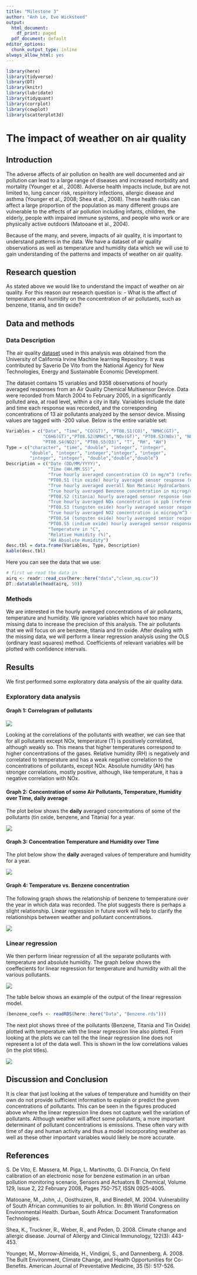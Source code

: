 ```yaml
---
title: "Milestone 3"
author: "Anh Le, Eve Wicksteed"
output:
  html_document:
    df_print: paged
  pdf_document: default
editor_options:
  chunk_output_type: inline
always_allow_html: yes
---
```


```r
library(here)
library(tidyverse)
library(DT)
library(knitr)
library(lubridate) 
library(tidyquant)
library(corrplot)
library(cowplot)
library(scatterplot3d)
```


# The impact of weather on air quality

## Introduction

The adverse affects of air pollution on health are well documented and air pollution can lead to a large range of diseases and increased morbidity and mortality (Younger et al., 2008). Adverse health impacts include, but are not limited to, lung cancer risk, respiritory infections, allergic disease and asthma (Younger et al., 2008; Shea et al., 2008). These health risks can affect a large proportion of the population as many different groups are vulnerable to the effects of air pollution including infants, children, the elderly, people with impaired immune systems, and people who work or are physically active outdoors (Matooane et al., 2004).

Because of the many, and severe, impacts of air quality, it is important to understand patterns in the data. We have a dataset of air quality observations as well as temperature and humidity data which we will use to gain understanding of the patterns and impacts of weather on air quality. 

## Research question

As stated above we would like to understand the impact of weather on air quality. For this reason our research question is:
- What is the affect of temperature and humidity on the concentration of air pollutants, such as benzene, titania, and tin oxide?

## Data and methods


### Data Description

The air quality [dataset](https://archive.ics.uci.edu/ml/datasets/Air+Quality) used in this analysis was obtained from the University of California Irvine Machine learning Repository. It was contributed by Saverio De Vito from the National Agency for New Technologies, Energy and Sustainable Economic Development. 

The dataset contains 15 variables and 9358 observations of hourly averaged responses from an Air Quality Chemical Multisensor Device. Data were recorded from March 2004 to February 2005, in a significantly polluted area, at road level, within a city in Italy. Variables include the date and time each response was recorded, and the corresponding concentrations of 13 air pollutants analyzed by the sensor device. Missing values are tagged with -200 value. Below is the entire variable set: 

```r
Variables = c("Date", "Time", "CO(GT)", "PT08.S1(CO)", "NMHC(GT)", 
              "C6H6(GT)","PT08.S2(NMHC)","NOx(GT)", "PT08.S3(NOx)", "NO2(GT)",
              "PT08.S4(NO2)", "PT08.S5(O3)", "T", "RH", "AH")
Type = c("character", "time", "double", "integer", "integer",
         "double", "integer", "integer","integer", "integer",
         "integer", "integer", "double","double","double")
Description = c("Date (DD/MM/YYYY)",
                "Time (HH.MM.SS)",
                "True hourly averaged concentration CO in mg/m^3 (reference analyzer)",
                "PT08.S1 (tin oxide) hourly averaged sensor response (nominally CO targeted)",
                "True hourly averaged overall Non Metanic HydroCarbons concentration in microg/m^3 (reference analyzer)",
                "True hourly averaged Benzene concentration in microg/m^3 (reference analyzer)",
                "PT08.S2 (titania) hourly averaged sensor response (nominally NMHC targeted)",
                "True hourly averaged NOx concentration in ppb (reference analyzer)",
                "PT08.S3 (tungsten oxide) hourly averaged sensor response (nominally NOx targeted)",
                "True hourly averaged NO2 concentration in microg/m^3 (reference analyzer)",
                "PT08.S4 (tungsten oxide) hourly averaged sensor response (nominally NO2 targeted)",
                "PT08.S5 (indium oxide) hourly averaged sensor response (nominally O3 targeted)",
                "Temperature in °C",
                "Relative Humidity (%)",
                "AH Absolute Humidity")
desc.tbl = data.frame(Variables, Type, Description)
kable(desc.tbl)
```


Here you can see the data that we use:

```r
# first we read the data in
airq <- readr::read_csv(here::here("data","clean_aq.csv"))
DT::datatable(head(airq, 50))
```


### Methods

We are interested in the hourly averaged concentrations of air pollutants, temperature and humidity. We ignore variables which have too many missing data to increase the precision of this analysis. The air pollutants that we will focus on are benzene, titania and tin oxide. After dealing with the missing data, we will perform a linear regression analysis using the OLS (ordinary least squares) method. Coefficients of relevant variables will be plotted with confidence intervals.



## Results

We first performed some exploratory data analysis of the air quality data. 


### Exploratory data analysis


#### Graph 1: Correlogram of pollutants

![](../Images/correlation.png)


Looking at the correlations of the pollutants with weather, we can see that for all pollutants except NOx, temperature (T) is positively correlated, although weakly so. This means that higher temperatures correspond to higher concentrations of the gases. Relative humidity (RH) is negatively and correlated to temperature and has a weak negative correlation to the concentrations of pollutants, except NOx. Absolute humidity (AH) has stronger correlations, mostly positive, although, like temperature, it has a negative correlation with NOx. 


#### Graph 2: Concentration of some Air Pollutants, Temperature, Humidity over Time, daily average


The plot below shows the **daily** averaged concentrations of some of the pollutants (tin oxide, benzene, and Titania) for a year.

![](../Images/pollutantsvstime.png)



#### Graph 3: Concentration Temperature and Humidity over Time


The plot below show the **daily** averaged values of temperature and humidity for a year.

![](../Images/weathervstime.png)


#### Graph 4: Temperature vs. Benzene concentration


The following graph shows the relationship of benzene to temperature over the year in which data was recorded. The plot suggests there is perhaps a slight relationship. Linear regression in future work will help to clarify the relationships between weather and pollutant concentrations. 

![](../Images/tempvsbenzene.png)



### Linear regression


We then perform linear regression of all the separate pollutants with temperature and absolute humidity. The graph below shows the coeffecients for linear regression for temperature and humidity with all the various pollutants. 


![](../Images/CoefPlot_Group4.png)


The table below shows an example of the output of the linear regression model. 
```r
(benzene_coefs <- readRDS(here::here("Data", "Benzene.rds")))

```



The next plot shows three of the pollutants (Benzene, Titania and Tin Oxide) plotted with temperature with the linear regression line also plotted. From looking at the plots we can tell the the linear regression line does not represent a lot of the data well. This is shown in the low correlations values (in the plot titles). 

![](../Images/more_lr_plots.png)




## Discussion and Conclusion

It is clear that just looking at the values of temperature and humidity on their own do not provide sufficient information to explain or predict the given concentrations of pollutants. This can be seen in the figures produced above where the linear regression line does not capture well the variation of pollutants. Although weather will affect some pollutants, a more important determinant of pollutant concentrations is emissions. These often vary with time of day and human activity and thus a model incorporating weather as well as these other important variables would likely be more accurate. 



## References

S. De Vito, E. Massera, M. Piga, L. Martinotto, G. Di Francia, On field calibration of an electronic nose for benzene estimation in an urban pollution monitoring scenario, Sensors and Actuators B: Chemical, Volume 129, Issue 2, 22 February 2008, Pages 750-757, ISSN 0925-4005.

Matooane, M., John, J., Oosthuizen, R., and Binedell, M. 2004. Vulnerability of South African communities to air pollution. In: 8th World Congress on Environmental Health. Durban, South Africa: Document Transformation Technologies.

Shea, K., Truckner, R., Weber, R., and Peden, D. 2008. Climate change and allergic disease. Journal of Allergy and Clinical Immunology, 122(3): 443-453.  

Younger, M., Morrow-Almeida, H., Vindigni, S., and Dannenberg, A. 2008. The Built Environment, Climate Change, and Health Opportunities for Co-Benefits. American Journal of Preventative Medicine, 35 (5): 517-526.







